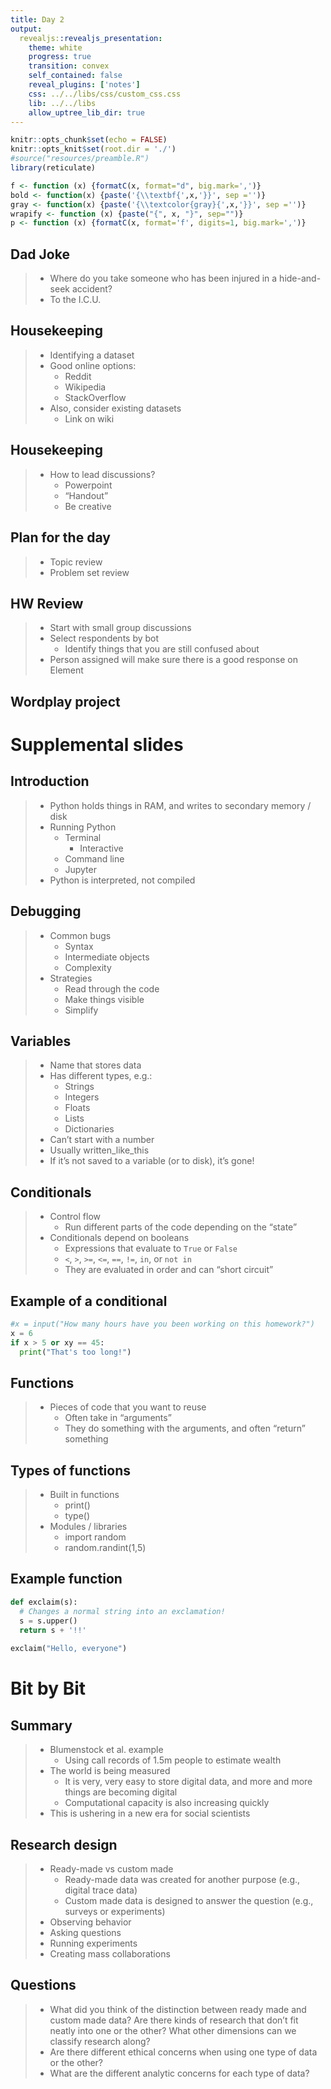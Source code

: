 ```yaml
---
title: Day 2
output: 
  revealjs::revealjs_presentation:
    theme: white
    progress: true
    transition: convex
    self_contained: false
    reveal_plugins: ['notes']
    css: ../../libs/css/custom_css.css
    lib: ../../libs
    allow_uptree_lib_dir: true
---
```


```r
knitr::opts_chunk$set(echo = FALSE)
knitr::opts_knit$set(root.dir = './')
#source("resources/preamble.R")
library(reticulate)

f <- function (x) {formatC(x, format="d", big.mark=',')}
bold <- function(x) {paste('{\\textbf{',x,'}}', sep ='')}
gray <- function(x) {paste('{\\textcolor{gray}{',x,'}}', sep ='')}
wrapify <- function (x) {paste("{", x, "}", sep="")}
p <- function (x) {formatC(x, format='f', digits=1, big.mark=',')}
```


## Dad Joke

> - Where do you take someone who has been injured in a hide-and-seek accident?
> - To the I.C.U.

## Housekeeping

> - Identifying a dataset
> - Good online options:
>	  - Reddit
>   - Wikipedia
>   - StackOverflow
> - Also, consider existing datasets
>	- Link on wiki

## Housekeeping
> - How to lead discussions?
>	- Powerpoint
>	- "Handout"
>	- Be creative


## Plan for the day

> - Topic review
> - Problem set review


## HW Review

> - Start with small group discussions
> - Select respondents by bot
>	- Identify things that you are still confused about
> - Person assigned will make sure there is a good response on Element

## Wordplay project


# Supplemental slides


## Introduction

> - Python holds things in RAM, and writes to secondary memory / disk
> - Running Python
>	- Terminal
>	  - Interactive
>	- Command line
>	- Jupyter
> - Python is interpreted, not compiled

## Debugging

> - Common bugs
>	- Syntax
>	- Intermediate objects
>	- Complexity
> - Strategies
>	- Read through the code
>	- Make things visible
>	- Simplify

## Variables

> - Name that stores data
> - Has different types, e.g.:
>	- Strings
>	- Integers
>	- Floats
>	- Lists
>	- Dictionaries
> - Can't start with a number
> - Usually written_like_this
> - If it's not saved to a variable (or to disk), it's gone!

## Conditionals

> - Control flow
>	- Run different parts of the code depending on the "state"
> - Conditionals depend on booleans
>	- Expressions that evaluate to `True` or `False`
>	- `<`, `>`, `>=`, `<=`, `==`, `!=`, `in`, or `not in`
>	- They are evaluated in order and can "short circuit"

## Example of a conditional

```python
#x = input("How many hours have you been working on this homework?")
x = 6
if x > 5 or xy == 45:
  print("That's too long!")

```

## Functions

> - Pieces of code that you want to reuse
>	- Often take in "arguments"
>	- They do something with the arguments, and often "return" something

## Types of functions

> - Built in functions
>	- print()
>	- type()
> - Modules / libraries
>	- import random
>	- random.randint(1,5)


## Example function

```python

def exclaim(s):
  # Changes a normal string into an exclamation!
  s = s.upper()
  return s + '!!'
  
exclaim("Hello, everyone")

```

# Bit by Bit

## Summary

> - Blumenstock et al. example
>	- Using call records of 1.5m people to estimate wealth
> - The world is being measured
>	- It is very, very easy to store digital data, and more and more things are becoming digital
>	- Computational capacity is also increasing quickly
> - This is ushering in a new era for social scientists

## Research design

> - Ready-made vs custom made
>	- Ready-made data was created for another purpose (e.g., digital trace data)
>	- Custom made data is designed to answer the question (e.g., surveys or experiments)
> - Observing behavior
> - Asking questions
> - Running experiments
> - Creating mass collaborations

## Questions

> - What did you think of the distinction between ready made and custom made data? Are there kinds of research that don't fit neatly into one or the other? What other dimensions can we classify research along?
> - Are there different ethical concerns when using one type of data or the other?
> - What are the different analytic concerns for each type of data?
